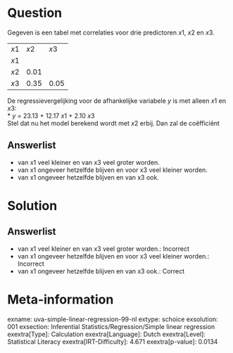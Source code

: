 Question
========

Gegeven is een tabel met correlaties voor drie predictoren *x*1, *x*2 en *x*3.

  ------ ------ ------
  *x*1   *x*2   *x*3
  *x*1          
  *x*2   0.01   
  *x*3   0.35   0.05
  ------ ------ ------

De regressievergelijking voor de afhankelijke variabele *y* is met
alleen *x*1 en *x*3:\
* *y* = 23.13 + 12.17 *x*1 + 2.10 *x*3\
Stel dat nu het model berekend wordt met *x*2 erbij. Dan zal de
coëfficiënt

Answerlist
----------

* van x1 veel kleiner en van x3 veel groter worden.
* van x1 ongeveer hetzelfde blijven en voor x3 veel kleiner worden.
* van x1 ongeveer hetzelfde blijven en van x3 ook.

Solution
========

Answerlist
----------

* van x1 veel kleiner en van x3 veel groter worden.: Incorrect
* van x1 ongeveer hetzelfde blijven en voor x3 veel kleiner worden.: Incorrect
* van x1 ongeveer hetzelfde blijven en van x3 ook.: Correct

Meta-information
================
exname: uva-simple-linear-regression-99-nl
extype: schoice
exsolution: 001
exsection: Inferential Statistics/Regression/Simple linear regression
exextra[Type]: Calculation
exextra[Language]: Dutch
exextra[Level]: Statistical Literacy
exextra[IRT-Difficulty]: 4.671
exextra[p-value]: 0.0134
